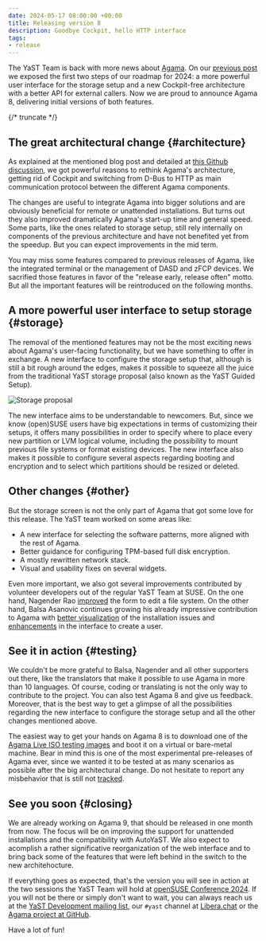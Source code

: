 ```yaml
---
date: 2024-05-17 08:00:00 +00:00
title: Releasing version 8
description: Goodbye Cockpit, hello HTTP interface
tags:
- release
---
```


The YaST Team is back with more news about [Agama](https://github.com/agama-project/agama). On our
[previous post](2024-02-08-year-of-agama.mdx) we exposed the first two steps of
our roadmap for 2024: a more powerful user interface for the storage setup and a new Cockpit-free
architecture with a better API for external callers. Now we are proud to announce Agama 8,
delivering initial versions of both features.

{/* truncate */}

## The great architectural change {#architecture}

As explained at the mentioned blog post and detailed at [this Github
discussion](https://github.com/agama-project/agama/discussions/1000), we got powerful reasons to rethink
Agama's architecture, getting rid of Cockpit and switching from D-Bus to HTTP as main communication
protocol between the different Agama components.

The changes are useful to integrate Agama into bigger solutions and are obviously beneficial for
remote or unattended installations. But turns out they also improved dramatically Agama's start-up
time and general speed. Some parts, like the ones related to storage setup, still rely internally on
components of the previous architecture and have not benefited yet from the speedup. But you can
expect improvements in the mid term.

You may miss some features compared to previous releases of Agama, like the integrated terminal or
the management of DASD and zFCP devices. We sacrified those features in favor of the "release early,
release often" motto. But all the important features will be reintroduced on the following months.

## A more powerful user interface to setup storage {#storage}

The removal of the mentioned features may not be the most exciting news about Agama's user-facing
functionality, but we have something to offer in exchange. A new interface to configure the storage
setup that, although is still a bit rough around the edges, makes it possible to squeeze all the
juice from the traditional YaST storage proposal (also known as the YaST Guided Setup).

![Storage proposal](../static/img/blog/2024-05-17/storage.png)

The new interface aims to be understandable to newcomers. But, since we know (open)SUSE users have
big expectations in terms of customizing their setups, it offers many possibilities in order to
specify where to place every new partition or LVM logical volume, including the possibility to mount
previous file systems or format existing devices. The new interface also makes it possible to
configure several aspects regarding booting and encryption and to select which partitions should be
resized or deleted.

## Other changes {#other}

But the storage screen is not the only part of Agama that got some love for this release. The YaST
team worked on some areas like:

- A new interface for selecting the software patterns, more aligned with the rest of Agama.
- Better guidance for configuring TPM-based full disk encryption.
- A mostly rewritten network stack.
- Visual and usability fixes on several widgets.

Even more important, we also got several improvements contributed by volunteer developers out of the
regular YaST Team at SUSE. On the one hand, Nagender Rao
[improved](https://github.com/agama-project/agama/pull/1007) the form to edit a file system. On the other
hand, Balsa Asanovic continues growing his already impressive contribution to Agama with
[better visualization](https://github.com/agama-project/agama/pull/886) of the installation issues and
[enhancements](https://github.com/agama-project/agama/pull/1122) in the interface to create a user.

## See it in action {#testing}

We couldn't be more grateful to Balsa, Nagender and all other supporters out there, like the
translators that make it possible to use Agama in more than 10 languages. Of course, coding or
translating is not the only way to contribute to the project. You can also test Agama 8 and give us
feedback. Moreover, that is the best way to get a glimpse of all the possibilities regarding the new
interface to configure the storage setup and all the other changes mentioned above.

The easiest way to get your hands on Agama 8 is to download one of the [Agama Live ISO testing
images](https://download.opensuse.org/repositories/systemsmanagement:/Agama:/Devel/images/iso/) and
boot it on a virtual or bare-metal machine. Bear in mind this is one of the most experimental
pre-releases of Agama ever, since we wanted it to be tested at as many scenarios as possible after
the big architectural change. Do not hesitate to report any misbehavior that is still not
[tracked](https://github.com/agama-project/agama/issues?q=is%3Aissue+is%3Aopen+label%3Abug).

## See you soon {#closing}

We are already working on Agama 9, that should be released in one month from now. The focus will be
on improving the support for unattended installations and the compatibility with AutoYaST. We also
expect to acomplish a rather significative reorganization of the web interface and to bring back
some of the features that were left behind in the switch to the new architehocture.

If everything goes as expected, that's the version you will see in action at the two sessions the
YaST Team will hold at [openSUSE Conference 2024](https://events.opensuse.org/conferences/oSC24).
If you will not be there or simply don't want to wait, you can always reach us at the [YaST
Development mailing list](https://lists.opensuse.org/archives/list/yast-devel@lists.opensuse.org/),
our `#yast` channel at [Libera.chat](https://libera.chat/) or the [Agama project at
GitHub](https://github.com/agama-project/agama).

Have a lot of fun!
